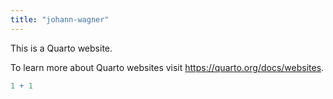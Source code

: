 ```yaml
---
title: "johann-wagner"
---
```


This is a Quarto website.

To learn more about Quarto websites visit <https://quarto.org/docs/websites>.

```r
1 + 1
```
